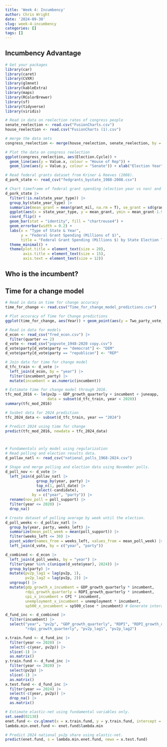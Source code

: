 ```yaml
---
title: 'Week 4: Incumbency'
author: Chris Wright
date: '2024-09-30'
slug: week-4-incumbency
categories: []
tags: []
---
```


## Incumbency Advantage

```r
# Get your packages
library(car)
library(caret)
library(CVXR)
library(glmnet)
library(kableExtra)
library(maps)
library(RColorBrewer)
library(sf)
library(tidyverse)
library(viridis)

# Read in data on reelection rates of congress people
senate_reelection <- read.csv("FusionCharts.csv")
house_reelection <- read.csv("FusionCharts (1).csv")

# merge the data sets
congress_reelection <- merge(house_reelection, senate_reelection, by = "Election.Cycle")

```

```r
# Plot the data on congress reelection
ggplot(congress_reelection, aes(Election.Cycle)) + 
  geom_line(aes(y = Value.x, colour = "House of Rep")) + 
  geom_line(aes(y = Value.y, colour = "Senate")) + xlab("Election Year") + ylab(" % of incumbents reelected") + ylim(0, 100)

```




```r
# Read federal grants dataset from Kriner & Reeves (2008). 
d_pork_state <- read_csv("fedgrants_bystate_1988-2008.csv")


```

```r
# Chart timeframe of federal grant spending (election year vs non) and in swing states vs safe states
d_pork_state |> 
  filter(!is.na(state_year_type)) |> 
  group_by(state_year_type) |>
  summarize(mean_grant = mean(grant_mil, na.rm = T), se_grant = sd(grant_mil, na.rm = T)/sqrt(n())) |> 
  ggplot(aes(x = state_year_type, y = mean_grant, ymin = mean_grant-1.96*se_grant, ymax = mean_grant+1.96*se_grant)) + 
  coord_flip() + 
  geom_bar(stat = "identity", fill = "chartreuse4") + 
  geom_errorbar(width = 0.2) + 
  labs(x = "Type of State & Year", 
       y = "Federal Grant Spending (Millions of $)", 
       title = "Federal Grant Spending (Millions $) by State Election Type") + 
  theme_minimal() + 
  theme(plot.title = element_text(size = 20),
        axis.title = element_text(size = 15),
        axis.text = element_text(size = 12))

```


## Who is the incumbent?






## Time for a change model


```r
# Read in data on time for change accuracy
time_for_change <- read.csv("Time_for_change_model_predictions.csv")

# Plot accuracy of Time for Change predictions
ggplot(time_for_change, aes(Year)) + geom_point(aes(y = Two_party_vote_margin, shape = "0")) + geom_point(aes(y = Predicted_two_party_vote_margin, shape = "4")) + geom_line(aes(y = 0), linetype = "dotted") + ylab("Incumbent Party's Vote Share") + xlab("Election Year")

```



```r
# Read in data for models
d_econ <- read_csv("fred_econ.csv") |> 
  filter(quarter == 2)
d_vote <- read_csv("popvote_1948-2020 copy.csv")
d_vote$party[d_vote$party == "democrat"] <- "DEM"
d_vote$party[d_vote$party == "republican"] <- "REP"

# Join data for time for change model
d_tfc_train <- d_vote |> 
  left_join(d_econ, by = "year") |> 
  filter(incumbent_party) |>
  mutate(incumbent = as.numeric(incumbent))

# Estimate time for change model through 2016.
tfc_mod_2016 <- lm(pv2p ~ GDP_growth_quarterly + incumbent + juneapp, 
                   data = subset(d_tfc_train, year < 2020))
summary(tfc_mod_2016)

# Susbet data for 2024 prediction
tfc_2024_data <- subset(d_tfc_train, year == "2024")

# Predict 2024 using time for change
predict(tfc_mod_2016, newdata = tfc_2024_data)



# Fundamentals only model using regularization
# Read polling and election results data. 
d_pollav_natl <- read_csv("national_polls_1968-2024.csv")

# Shape and merge polling and election data using November polls. 
d_poll_nov <- d_vote |> 
  left_join(d_pollav_natl |> 
              group_by(year, party) |> 
              top_n(1, poll_date) |> 
              select(-candidate), 
            by = c("year", "party")) |> 
  rename(nov_poll = poll_support) |> 
  filter(year <= 2020) |> 
  drop_na()

# Create dataset of polling average by week until the election. 
d_poll_weeks <- d_pollav_natl |> 
  group_by(year, party, weeks_left) |>
  summarize(mean_poll_week = mean(poll_support)) |> 
  filter(weeks_left <= 30) |> 
  pivot_wider(names_from = weeks_left, values_from = mean_poll_week) |> 
  left_join(d_vote, by = c("year", "party"))

d_combined <- d_econ |> 
  left_join(d_poll_weeks, by = "year") |> 
  filter(year %in% c(unique(d_vote$year), 2024)) |> 
  group_by(party) |> 
  mutate(pv2p_lag1 = lag(pv2p, 1), 
         pv2p_lag2 = lag(pv2p, 2)) |> 
  ungroup() |> 
  mutate(gdp_growth_x_incumbent = GDP_growth_quarterly * incumbent, 
         rdpi_growth_quarterly = RDPI_growth_quarterly * incumbent,
         cpi_x_incumbent = CPI * incumbent,
         unemployment_x_incumbent = unemployment * incumbent,
         sp500_x_incumbent = sp500_close * incumbent) # Generate interaction effects

d_fund_inc <- d_combined |> 
  filter(incumbent) |> 
  select("year", "pv2p", "GDP_growth_quarterly", "RDPI", "RDPI_growth_quarterly", "CPI", "unemployment", "sp500_close",
         "rdpi_growth_quarterly", "pv2p_lag1", "pv2p_lag2") 

x.train.fund <- d_fund_inc |> 
  filter(year <= 2020) |>
  select(-c(year, pv2p)) |> 
  slice(-1) |> 
  as.matrix()
y.train.fund <- d_fund_inc |> 
  filter(year <= 2020) |> 
  select(pv2p) |> 
  slice(-1) |> 
  as.matrix()
x.test.fund <- d_fund_inc |> 
  filter(year == 2024) |> 
  select(-c(year, pv2p)) |> 
  drop_na() |> 
  as.matrix()

# Estimate elastic-net using fundamental variables only.
set.seed(02138)
enet.fund <- cv.glmnet(x = x.train.fund, y = y.train.fund, intercept = FALSE, alpha = 0.5)
lambda.min.enet.fund <- enet.fund$lambda.min

# Predict 2024 national pv2p share using elastic-net. 
predict(enet.fund, s = lambda.min.enet.fund, newx = x.test.fund)

```











